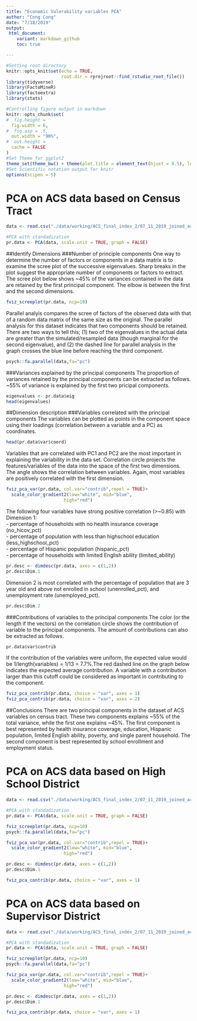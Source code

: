 ```yaml
---
title: "Economic Vulerability variables PCA"
author: "Cong Cong"
date: "7/18/2019"
output:
 html_document:
    variant: markdown_github 
    toc: true

---
```


```r
#Setting root directory
knitr::opts_knit$set(echo = TRUE,
                     root.dir = rprojroot::find_rstudio_root_file())
library(tidyverse)
library(FactoMineR)
library(factoextra)
library(stats)

#Controlling figure output in markdown
knitr::opts_chunk$set(
#  fig.height =   
  fig.width = 6,
#  fig.asp = .5,
  out.width = "90%",
#  out.height = 
  cache = FALSE
)
#Set Theme for ggplot2
theme_set(theme_bw() + theme(plot.title = element_text(hjust = 0.5), legend.position = "bottom"))
#Set Scientific notation output for knitr
options(scipen = 5)
```

# PCA on ACS data based on Census Tract 
```r
data <- read.csv("./data/working/ACS_final_index_2/07_11_2019_joined_acs_final.csv") %>% filter(id_type=="census_tract") %>% select (-c(X, X.x, id, id_type, X.y)) %>% na.omit()

#PCA with standadization
pr.data <- PCA(data, scale.unit = TRUE, graph = FALSE)
```

##Identify Dimensions
###Number of principle components
One way to determine the number of factors or components in a data matrix is to examine the scree plot of the successive eigenvalues. Sharp breaks in the plot suggest the appropriate number of components or factors to extract. The scree plot below shows ~45% of the variances contained in the data are retained by the first principal component. The elbow is between the first and the second dimensions.
```r
fviz_screeplot(pr.data, ncp=10)
```

Parallel analyis compares the scree of factors of the observed data with that of a random data matrix of the same size as the original. The parallel analysis for this dataset indicates that two components should be retained. There are two ways to tell this; (1) two of the eigenvalues in the actual data are greater than the simulated/resampled data (though marginal for the second eigenvalue), and (2) the dashed line for parallel analysis in the graph crosses the blue line before reaching the third component.
```r
psych::fa.parallel(data,fa="pc")
```

###Variances explained by the principal components
The proportion of variances retained by the principal components can be extracted as follows. ~55% of variance is explained by the first two pricipal components.
```r
eigenvalues <- pr.data$eig
head(eigenvalues)
```

##Dimension description
###Variables correlated with the principal components
The variables can be plotted as points in the component space using their loadings (correlation between a variable and a PC) as coordinates.
```r
head(pr.data$var$coord)
```

Variables that are correlated with PC1 and PC2 are the most important in explaining the variability in the data set. Correlation circle projects the features/variables of the data into the space of the first two dimensions. The angle shows the correlation between variables. Again, most variables are positively correlated with the first dimension. 
```r
fviz_pca_var(pr.data, col.var="contrib",repel = TRUE)+
  scale_color_gradient2(low="white", mid="blue", 
                      high="red")
```

The following four variables have strong positive correlation (>~0.85) with Dimension 1:   
- percentage of households with no health insurance coverage (no_hicov_pct)   
- percentage of population with less than highschool education (less_highschool_pct)  
- percentage of Hispanic population (hispanic_pct)  
- percentage of households with limited English ability (limited_ability)  

```r
pr.desc <- dimdesc(pr.data, axes = c(1,2))
pr.desc$Dim.1
```

Dimension 2 is most correlated with the percentage of population that are 3 year old and above not enrolled in school (unenrolled_pct), and unemployment rate (unemployed_pct).
```r
pr.desc$Dim.2
```

###Contributions of variables to the principal components
The color (or the length if the vectors) on the correlation circle shows the contribution of variable to the principal components. The amount of contributions can also be extracted as follows.
```r
pr.data$var$contrib
```

If the contribution of the variables were uniform, the expected value would be 1/length(variables) = 1/13 = 7.7%.The red dashed line on the graph below indicates the expected average contribution. A variable with a contribution larger than this cutoff could be considered as important in contributing to the component.
```r
fviz_pca_contrib(pr.data, choice = "var", axes = 1)
fviz_pca_contrib(pr.data, choice = "var", axes = 2)
```

##Conclusions
There are two principal components in the dataset of ACS variables on census tract. These two components explains ~55% of the total variance, while the first one explains ~45%. The first component is best represented by health insurance coverage, education, Hispanic population, limited English ability, poverty, and single parent household. The second component is best represented by school enrollment and employment status.

# PCA on ACS data based on High School District
```r
data <- read.csv("./data/working/ACS_final_index_2/07_11_2019_joined_acs_final.csv") %>% filter(id_type=="highschool_district") %>% select (-c(X, X.x, id, id_type, X.y)) %>% na.omit()

#PCA with standadization
pr.data <- PCA(data, scale.unit = TRUE, graph = FALSE)

fviz_screeplot(pr.data, ncp=10)
psych::fa.parallel(data,fa="pc")

fviz_pca_var(pr.data, col.var="contrib",repel = TRUE)+
  scale_color_gradient2(low="white", mid="blue", 
                      high="red")

pr.desc <- dimdesc(pr.data, axes = c(1,2))
pr.desc$Dim.1

fviz_pca_contrib(pr.data, choice = "var", axes = 1)
```

# PCA on ACS data based on Supervisor District
```r
data <- read.csv("./data/working/ACS_final_index_2/07_11_2019_joined_acs_final.csv") %>% filter(id_type=="supervisor_district") %>% select (-c(X, X.x, id, id_type, X.y)) %>% na.omit()

#PCA with standadization
pr.data <- PCA(data, scale.unit = TRUE, graph = FALSE)

fviz_screeplot(pr.data, ncp=10)
psych::fa.parallel(data,fa="pc")

fviz_pca_var(pr.data, col.var="contrib",repel = TRUE)+
  scale_color_gradient2(low="white", mid="blue", 
                      high="red")

pr.desc <- dimdesc(pr.data, axes = c(1,2))
pr.desc$Dim.1

fviz_pca_contrib(pr.data, choice = "var", axes = 1)
```
